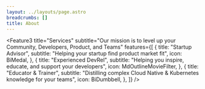 ```yaml
---
layout: ../layouts/page.astro
breadcrumbs: []
title: About
---
```




<Feature3
  title="Services"
  subtitle="Our mission is to level up your Community, Developers, Product, and Teams"
  features={[
    {
      title: "Startup Advisor",
      subtitle: "Helping your startup find product market fit",
      icon: BiMedal,
    },
    {
      title: "Experienced DevRel",
      subtitle: "Helping you inspire, educate, and support your developers",
      icon: MdOutlineMovieFilter,
    },
    {
      title: "Educator & Trainer",
      subtitle:
        "Distilling complex Cloud Native & Kubernetes knowledge for your teams",
      icon: BiDumbbell,
    },
  ]}
/>
